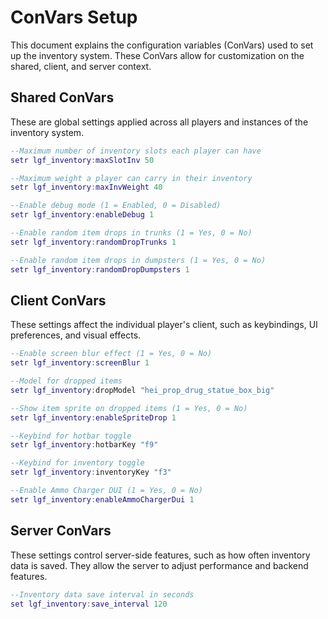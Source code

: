 # ConVars Setup

This document explains the configuration variables (ConVars) used to set up the inventory system. These ConVars allow for customization on the shared, client, and server context.

## **Shared ConVars**

These are global settings applied across all players and instances of the inventory system.

```lua copy
--Maximum number of inventory slots each player can have
setr lgf_inventory:maxSlotInv 50

--Maximum weight a player can carry in their inventory
setr lgf_inventory:maxInvWeight 40

--Enable debug mode (1 = Enabled, 0 = Disabled)
setr lgf_inventory:enableDebug 1

--Enable random item drops in trunks (1 = Yes, 0 = No)
setr lgf_inventory:randomDropTrunks 1

--Enable random item drops in dumpsters (1 = Yes, 0 = No)
setr lgf_inventory:randomDropDumpsters 1
```

## **Client ConVars**

These settings affect the individual player's client, such as keybindings, UI preferences, and visual effects.

```lua copy
--Enable screen blur effect (1 = Yes, 0 = No)
setr lgf_inventory:screenBlur 1

--Model for dropped items
setr lgf_inventory:dropModel "hei_prop_drug_statue_box_big"

--Show item sprite on dropped items (1 = Yes, 0 = No)
setr lgf_inventory:enableSpriteDrop 1

--Keybind for hotbar toggle
setr lgf_inventory:hotbarKey "f9"

--Keybind for inventory toggle
setr lgf_inventory:inventoryKey "f3"

--Enable Ammo Charger DUI (1 = Yes, 0 = No)
setr lgf_inventory:enableAmmoChargerDui 1
```

## **Server ConVars**

These settings control server-side features, such as how often inventory data is saved. They allow the server to adjust performance and backend features.

```lua copy
--Inventory data save interval in seconds
set lgf_inventory:save_interval 120
```
